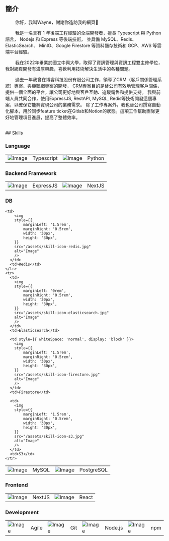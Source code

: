## 簡介

&nbsp;&nbsp;&nbsp;&nbsp;&nbsp;&nbsp;&nbsp;&nbsp;你好，我叫Wayne，謝謝你造訪我的網頁👋

&nbsp;&nbsp;&nbsp;&nbsp;&nbsp;&nbsp;&nbsp;&nbsp;我是一名具有 1 年後端工程經驗的全端開發者，擅長 Typescript 與 Python 語言， Nodejs 和 Express 等後端技術，
並具備 MySQL、Redis、ElasticSearch、 MinIO、Google Firestore 等資料儲存技術和 GCP、AWS 等雲端平台經驗。

&nbsp;&nbsp;&nbsp;&nbsp;&nbsp;&nbsp;&nbsp;&nbsp;我在2022年畢業於國立中興大學，取得了資訊管理與資訊工程雙主修學位，我對網頁開發有濃厚興趣，喜歡利用技術解決生活中的各種問題。

&nbsp;&nbsp;&nbsp;&nbsp;&nbsp;&nbsp;&nbsp;&nbsp;過去一年我曾在博睿科技股份有限公司工作，領導了CRM（客戶關係管理系統）專案、與機聯網專案的開發，
CRM專案目的是替公司有效地管理客戶關係，提供一個全面的平台，讓公司更好地與客戶互動、追蹤銷售和提供支持。
我與前端人員共同合作，使用ExpressJS, RestAPI, MySQL, Redis等技術開發這個專案，以確保它能夠實現公司的業務需求。
除了工作專案外，我也替公司撰寫自動化腳本，用於同步feature ticket在Gitlab和Notion的狀態。這項工作幫助團隊更好地管理項目進展，提高了整體效率。

<br />
## Skills

### Language

<table>
  <tbody>
    <tr>
      <td>
        <img
        style={{
            marginLeft: '0rem',
            marginRight: '0.5rem',
            width: '30px',
            height: '30px',
        }}
        src="/assets/skill-icon-typescript.jpg"
        alt="Image"
        />
      </td>
      <td>Typescript</td>
            <td>
        <img
        style={{
            marginLeft: '1.5rem',
            marginRight: '0.5rem',
            width: '30px',
            height: '30px',
        }}
        src="/assets/skill-icon-python.jpg"
        alt="Image"
        />
      </td>
      <td>Python</td>
    </tr>

  </tbody>
</table>

### Backend Framework

<table>
  <tbody>
    <tr>
      <td>
        <img
        style={{
            marginLeft: '0rem',
            marginRight: '0.5rem',
            width: '30px',
            height: '30px',
        }}
        src="/assets/skill-icon-expressjs.jpg"
        alt="Image"
        />
      </td>
      <td>ExpressJS</td>
            <td>
        <img
        style={{
            marginLeft: '1.5rem',
            marginRight: '0.5rem',
            width: '30px',
            height: '30px',
        }}
        src="/assets/skill-icon-nextjs.jpg"
        alt="Image"
        />
      </td>
      <td>NextJS</td>
    </tr>

  </tbody>
</table>

### DB

<div style={{ overflowX: 'auto' }}><table>
  <tbody>
    <tr>
      <td style={{ whiteSpace: 'normal', display: 'block' }}>
        <img
        style={{
            marginLeft: '0rem',
            marginRight: '0.5rem',
            width: '30px',
            height: '30px',
        }}
        src="/assets/skill-icon-mysql.jpg"
        alt="Image"
        />
      </td>
      <td>MySQL</td>
            <td>
        <img
        style={{
            marginLeft: '1.5rem',
            marginRight: '0.5rem',
            width: '30px',
            height: '30px',
        }}
        src="/assets/skill-icon-postgresql.jpg"
        alt="Image"
        />
      </td>
      <td>PostgreSQL</td>

    <td>
        <img
        style={{
            marginLeft: '1.5rem',
            marginRight: '0.5rem',
            width: '30px',
            height: '30px',
        }}
        src="/assets/skill-icon-redis.jpg"
        alt="Image"
        />
      </td>
      <td>Redis</td>
    </tr>
    <tr>
      <td>
        <img
        style={{
            marginLeft: '0rem',
            marginRight: '0.5rem',
            width: '30px',
            height: '30px',
        }}
        src="/assets/skill-icon-elasticsearch.jpg"
        alt="Image"
        />
      </td>
      <td>Elasticsearch</td>

      <td style={{ whiteSpace: 'normal', display: 'block' }}>
        <img
        style={{
            marginLeft: '1.5rem',
            marginRight: '0.5rem',
            width: '30px',
            height: '30px',
        }}
        src="/assets/skill-icon-firestore.jpg"
        alt="Image"
        />
      </td>
      <td>Firestore</td>

      <td>
        <img
        style={{
            marginLeft: '1.5rem',
            marginRight: '0.5rem',
            width: '30px',
            height: '30px',
        }}
        src="/assets/skill-icon-s3.jpg"
        alt="Image"
        />
      </td>
      <td>S3</td>
    </tr>

  </tbody>
</table>
</div>

### Frontend

<table>
  <tbody>
    <tr>
      <td>
        <img
          style={{
            marginLeft: "0rem",
            marginRight: "0.5rem",
            width: "30px",
            height: "30px",
          }}
          src="/assets/skill-icon-nextjs.jpg"
          alt="Image"
        />
      </td>
      <td>NextJS</td>
      <td>
        <img
          style={{
            marginLeft: "1.5rem",
            marginRight: "0.5rem",
            width: "30px",
            height: "30px",
          }}
          src="/assets/skill-icon-react.jpg"
          alt="Image"
        />
      </td>
      <td>React</td>
    </tr>
  </tbody>
</table>

### Development

<table>
  <tbody>
    <tr>
      <td>
        <img
          style={{
            marginLeft: "0rem",
            marginRight: "0.5rem",
            width: "30px",
            height: "30px",
          }}
          src="/assets/skill-icon-agiledevelopment.jpg"
          alt="Image"
        />
      </td>
      <td>Agile</td>
      <td>
        <img
          style={{
            marginLeft: "1.5rem",
            marginRight: "0.5rem",
            width: "30px",
            height: "30px",
          }}
          src="/assets/skill-icon-git.jpg"
          alt="Image"
        />
      </td>
      <td>Git</td>
      <td>
        <img
          style={{
            marginLeft: "1.5rem",
            marginRight: "0.5rem",
            width: "30px",
            height: "30px",
          }}
          src="/assets/skill-icon-nodejs.jpg"
          alt="Image"
        />
      </td>
      <td>Node.js</td>
      <td>
        <img
          style={{
            marginLeft: "1.5rem",
            marginRight: "0.5rem",
            width: "30px",
            height: "30px",
          }}
          src="/assets/skill-icon-npm.jpg"
          alt="Image"
        />
      </td>
      <td>npm</td>
    </tr>
  </tbody>
</table>

